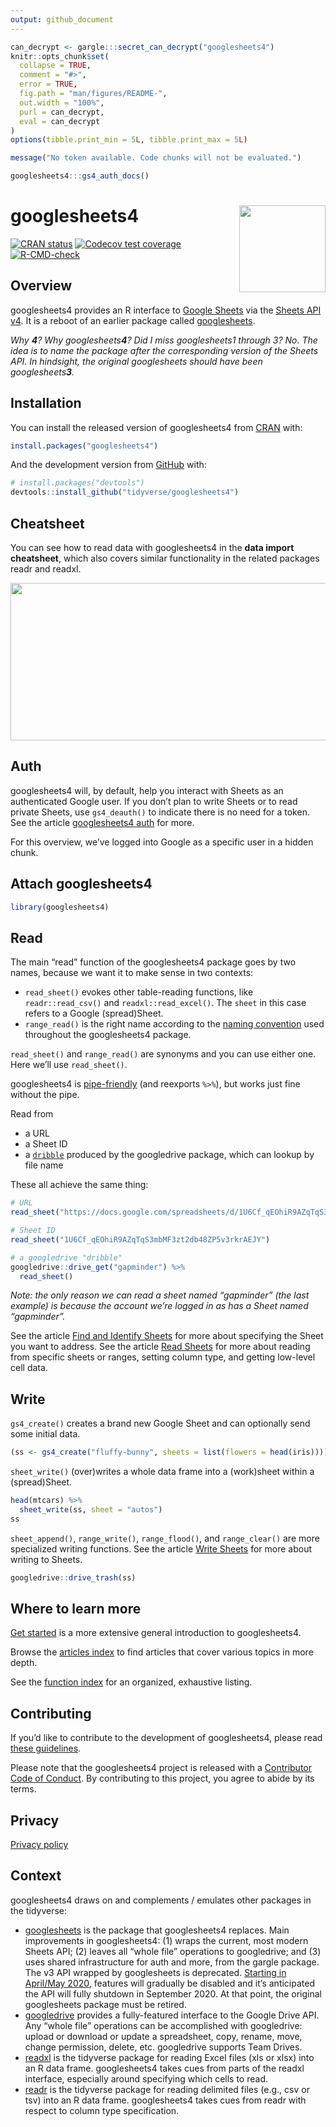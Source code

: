 ```yaml
---
output: github_document
---
```


<!-- README.md is generated from README.Rmd. Please edit that file -->

```r
can_decrypt <- gargle:::secret_can_decrypt("googlesheets4")
knitr::opts_chunk$set(
  collapse = TRUE,
  comment = "#>",
  error = TRUE,
  fig.path = "man/figures/README-",
  out.width = "100%",
  purl = can_decrypt,
  eval = can_decrypt
)
options(tibble.print_min = 5L, tibble.print_max = 5L)
```

```r
message("No token available. Code chunks will not be evaluated.")
```

```r
googlesheets4:::gs4_auth_docs()
```

# googlesheets4 <a href='https:/googlesheets4.tidyverse.org'><img src='man/figures/logo.png' align="right" height="138.5" /></a>

<!-- badges: start -->
[![CRAN status](https://www.r-pkg.org/badges/version/googlesheets4)](https://CRAN.R-project.org/package=googlesheets4)
[![Codecov test coverage](https://codecov.io/gh/tidyverse/googlesheets4/branch/main/graph/badge.svg)](https://codecov.io/gh/tidyverse/googlesheets4?branch=main)
[![R-CMD-check](https://github.com/tidyverse/googlesheets4/workflows/R-CMD-check/badge.svg)](https://github.com/tidyverse/googlesheets4/actions)
<!-- badges: end -->

## Overview

googlesheets4 provides an R interface to [Google Sheets](https://docs.google.com/spreadsheets/) via the [Sheets API v4](https://developers.google.com/sheets/api/). It is a reboot of an earlier package called [googlesheets](https://github.com/jennybc/googlesheets#readme).

*Why **4**? Why googlesheets**4**? Did I miss googlesheets1 through 3? No. The idea is to name the package after the corresponding version of the Sheets API. In hindsight, the original googlesheets should have been googlesheets**3**.*

## Installation

You can install the released version of googlesheets4 from [CRAN](https://CRAN.R-project.org) with:

```r
install.packages("googlesheets4")
```

And the development version from [GitHub](https://github.com/) with:

```r
# install.packages("devtools")
devtools::install_github("tidyverse/googlesheets4")
```

## Cheatsheet

You can see how to read data with googlesheets4 in the **data import cheatsheet**, which also covers similar functionality in the related packages readr and readxl.

<a href="https://github.com/rstudio/cheatsheets/blob/master/data-import.pdf"><img src="https://raw.githubusercontent.com/rstudio/cheatsheets/master/pngs/thumbnails/data-import-cheatsheet-thumbs.png" width="630" height="252"/></a>

## Auth

googlesheets4 will, by default, help you interact with Sheets as an authenticated Google user. If you don't plan to write Sheets or to read private Sheets, use `gs4_deauth()` to indicate there is no need for a token. See the article [googlesheets4 auth](https://googlesheets4.tidyverse.org/articles/articles/auth.html) for more.

For this overview, we've logged into Google as a specific user in a hidden chunk.

## Attach googlesheets4

```r
library(googlesheets4)
```

## Read

The main "read" function of the googlesheets4 package goes by two names, because we want it to make sense in two contexts:

* `read_sheet()` evokes other table-reading functions, like
 `readr::read_csv()` and `readxl::read_excel()`. The `sheet` in this case
  refers to a Google (spread)Sheet.
* `range_read()` is the right name according to the
  [naming convention](https://googlesheets4.tidyverse.org/articles/articles/function-class-names.html)
  used throughout the googlesheets4 package.
  
`read_sheet()` and `range_read()` are synonyms and you can use either one. Here we'll use `read_sheet()`.

googlesheets4 is [pipe-friendly](https://r4ds.had.co.nz/pipes.html) (and reexports `%>%`), but works just fine without the pipe.

Read from

  * a URL
  * a Sheet ID
  * a [`dribble`](https://googledrive.tidyverse.org/reference/dribble.html)
    produced by the googledrive package, which can lookup by file name

These all achieve the same thing:

```r
# URL
read_sheet("https://docs.google.com/spreadsheets/d/1U6Cf_qEOhiR9AZqTqS3mbMF3zt2db48ZP5v3rkrAEJY/edit#gid=780868077")

# Sheet ID
read_sheet("1U6Cf_qEOhiR9AZqTqS3mbMF3zt2db48ZP5v3rkrAEJY")

# a googledrive "dribble"
googledrive::drive_get("gapminder") %>% 
  read_sheet()
```

*Note: the only reason we can read a sheet named "gapminder" (the last example) is because the account we're logged in as has a Sheet named "gapminder".*

See the article [Find and Identify Sheets](https://googlesheets4.tidyverse.org/articles/articles/find-identify-sheets.html) for more about specifying the Sheet you want to address. See the article [Read Sheets](https://googlesheets4.tidyverse.org/articles/articles/find-identify-sheets.html) for more about reading from specific sheets or ranges, setting column type, and getting low-level cell data.

## Write

`gs4_create()` creates a brand new Google Sheet and can optionally send some initial data.

```r
(ss <- gs4_create("fluffy-bunny", sheets = list(flowers = head(iris))))
```

`sheet_write()` (over)writes a whole data frame into a (work)sheet within a (spread)Sheet.

```r
head(mtcars) %>% 
  sheet_write(ss, sheet = "autos")
ss
```

`sheet_append()`, `range_write()`, `range_flood()`, and `range_clear()` are more
specialized writing functions. See the article [Write Sheets](https://googlesheets4.tidyverse.org/articles/articles/write-sheets.html) for more about writing to Sheets.

```r
googledrive::drive_trash(ss)
```

## Where to learn more

[Get started](https://googlesheets4.tidyverse.org/articles/googlesheets4.html) is a more extensive general introduction to googlesheets4.

Browse the [articles index](https://googlesheets4.tidyverse.org/articles/index.html) to find articles that cover various topics in more depth.

See the [function index](https://googlesheets4.tidyverse.org/reference/index.html) for an organized, exhaustive listing.

## Contributing

If you'd like to contribute to the development of googlesheets4, please read [these guidelines](https://googlesheets4.tidyverse.org/CONTRIBUTING.html).

Please note that the googlesheets4 project is released with a [Contributor Code of Conduct](https://googlesheets4.tidyverse.org/CODE_OF_CONDUCT.html). By contributing to this project, you agree to abide by its terms.

## Privacy

[Privacy policy](https://www.tidyverse.org/google_privacy_policy)

## Context

googlesheets4 draws on and complements / emulates other packages in the tidyverse:

  * [googlesheets](https://cran.r-project.org/package=googlesheets) is the package that googlesheets4 replaces. Main improvements in googlesheets4: (1) wraps the current, most modern Sheets API; (2) leaves all "whole file"
  operations to googledrive; and (3) uses shared infrastructure for auth and more, from the gargle package. The v3 API wrapped by googlesheets is deprecated. [Starting in April/May 2020](https://cloud.google.com/blog/products/g-suite/migrate-your-apps-use-latest-sheets-api),
  features will gradually be disabled and it's anticipated the API will fully
  shutdown in September 2020. At that point, the original googlesheets
  package must be retired.
  * [googledrive](https://googledrive.tidyverse.org) provides a fully-featured interface to the Google Drive API. Any "whole file" operations can be accomplished with googledrive: upload or download or update a spreadsheet, copy, rename, move, change permission, delete, etc. googledrive supports Team Drives.
  * [readxl](https://readxl.tidyverse.org) is the tidyverse package for reading Excel files (xls or xlsx) into an R data frame. googlesheets4 takes cues from parts of the readxl interface, especially around specifying which cells to read.
  * [readr](https://readr.tidyverse.org) is the tidyverse package for reading delimited files (e.g., csv or tsv) into an R data frame. googlesheets4 takes cues from readr with respect to column type specification.
